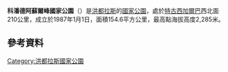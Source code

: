 {{Infobox protected area
| name = Cerro Azul de Copán National Park
| iucn_category = II
| photo = 
| photo_caption = 
| map = Honduras
| relief = 1
| map_caption = Location of Cerro Azul de Copán in Honduras
| map_width = 
| location = [[洪都拉斯|洪都拉斯]]
| nearest_city = 
| coordinates = {{coord|15|07|42|N|88|54|37|W|format=dms|display=inline,title}}
| coords_ref =<ref name=unep />
| area = {{convert|154.6|km2|sqmi|abbr=on}}<ref name=unep />
| established = 1987-1-1<ref name=unep>{{cite web | title=Honduras - Cerro Azul de Copán | url=http://sea.unep-wcmc.org/wdbpa/sitedetails.cfm?siteid=18813 | publisher=[[United_Nations_Environment_Programme|United Nations Environment Programme]] | accessdate=2010-03-01 }}{{dead link|date=August 2017 |bot=InternetArchiveBot |fix-attempted=yes }}</ref>
| governing_body = 
| url = 
}}
'''科潘德阿蘇爾峰國家公園'''（{{lang-es|Parque nacional Cerro Azul}}）是[[洪都拉斯|洪都拉斯]]的[[國家公園|國家公園]]，處於[[特古西加爾巴|特古西加爾巴]]西北面210公里，成立於1987年1月1日，面積154.6平方公里，最高點海拔高度2,285米。

==參考資料==
{{refs}}

{{Honduras-geo-stub}}
[[Category:洪都拉斯國家公園|Category:洪都拉斯國家公園]]